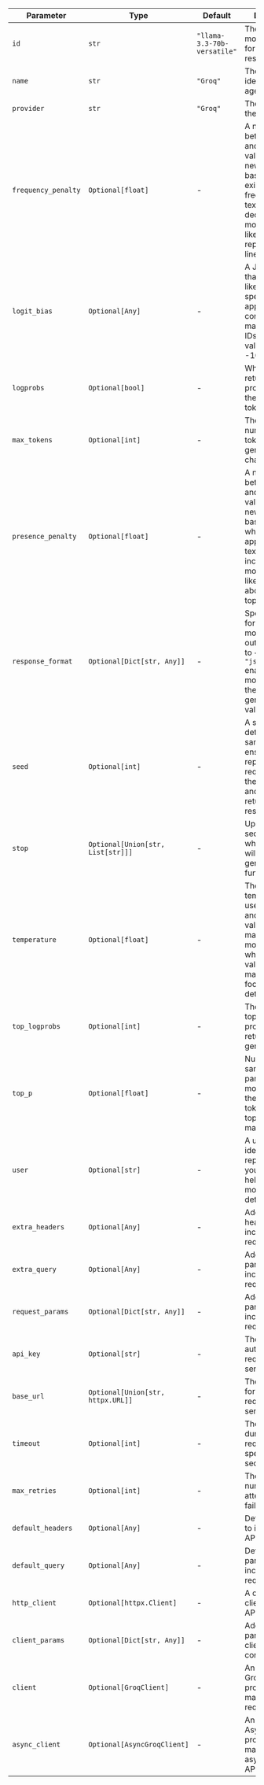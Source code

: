| Parameter           | Type                              | Default                                   | Description                                                                                                                                                                                  |
| ------------------- | --------------------------------- | ----------------------------------------- | -------------------------------------------------------------------------------------------------------------------------------------------------------------------------------------------- |
| `id`                | `str`                             | `"llama-3.3-70b-versatile"` | The specific model ID used for generating responses.                                                                                                                                         |
| `name`              | `str`                             | `"Groq"`                                  | The name identifier for the agent.                                                                                                                                                           |
| `provider`          | `str`                             | `"Groq"`                                  | The provider of the model.                                                                                                                                                                   |
| `frequency_penalty` | `Optional[float]`                 | -                                    | A number between -2.0 and 2.0. Positive values penalize new tokens based on their existing frequency in the text so far, decreasing the model's likelihood to repeat the same line verbatim. |
| `logit_bias`        | `Optional[Any]`                   | -                                    | A JSON object that modifies the likelihood of specified tokens appearing in the completion by mapping token IDs to bias values between -100 and 100.                                         |
| `logprobs`          | `Optional[bool]`                  | -                                    | Whether to return log probabilities of the output tokens.                                                                                                                                    |
| `max_tokens`        | `Optional[int]`                   | -                                    | The maximum number of tokens to generate in the chat completion.                                                                                                                             |
| `presence_penalty`  | `Optional[float]`                 | -                                    | A number between -2.0 and 2.0. Positive values penalize new tokens based on whether they appear in the text so far, increasing the model's likelihood to talk about new topics.              |
| `response_format`   | `Optional[Dict[str, Any]]`        | -                                    | Specifies the format that the model must output. Setting to `{ "type": "json_object" }` enables JSON mode, ensuring the message generated is valid JSON.                                     |
| `seed`              | `Optional[int]`                   | -                                    | A seed value for deterministic sampling, ensuring repeated requests with the same seed and parameters return the same result.                                                                |
| `stop`              | `Optional[Union[str, List[str]]]` | -                                    | Up to 4 sequences where the API will stop generating further tokens.                                                                                                                         |
| `temperature`       | `Optional[float]`                 | -                                    | The sampling temperature to use, between 0 and 2. Higher values like 0.8 make the output more random, while lower values like 0.2 make it more focused and deterministic.                    |
| `top_logprobs`      | `Optional[int]`                   | -                                    | The number of top log probabilities to return for each generated token.                                                                                                                      |
| `top_p`             | `Optional[float]`                 | -                                    | Nucleus sampling parameter. The model considers the results of the tokens with top_p probability mass.                                                                                       |
| `user`              | `Optional[str]`                   | -                                    | A unique identifier representing your end-user, helping to monitor and detect abuse.                                                                                                         |
| `extra_headers`     | `Optional[Any]`                   | -                                    | Additional headers to include in API requests.                                                                                                                                               |
| `extra_query`       | `Optional[Any]`                   | -                                    | Additional query parameters to include in API requests.                                                                                                                                      |
| `request_params`    | `Optional[Dict[str, Any]]`        | -                                    | Additional parameters to include in the request.                                                                                                                                             |
| `api_key`           | `Optional[str]`                   | -                                    | The API key for authenticating requests to the service.                                                                                                                                      |
| `base_url`          | `Optional[Union[str, httpx.URL]]` | -                                    | The base URL for making API requests to the service.                                                                                                                                         |
| `timeout`           | `Optional[int]`                   | -                                    | The timeout duration for requests, specified in seconds.                                                                                                                                     |
| `max_retries`       | `Optional[int]`                   | -                                    | The maximum number of retry attempts for failed requests.                                                                                                                                    |
| `default_headers`   | `Optional[Any]`                   | -                                    | Default headers to include in all API requests.                                                                                                                                              |
| `default_query`     | `Optional[Any]`                   | -                                    | Default query parameters to include in all API requests.                                                                                                                                     |
| `http_client`       | `Optional[httpx.Client]`          | -                                    | A custom HTTP client for making API requests.                                                                                                                                                |
| `client_params`     | `Optional[Dict[str, Any]]`        | -                                    | Additional parameters for client configuration.                                                                                                                                              |
| `client`            | `Optional[GroqClient]`            | -                                    | An instance of GroqClient provided for making API requests.                                                                                                                                  |
| `async_client`      | `Optional[AsyncGroqClient]`       | -                                    | An instance of AsyncGroqClient provided for making asynchronous API requests.                                                                                                                |
